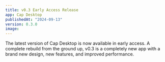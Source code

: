 ```yaml
---
title: v0.3 Early Access Release
app: Cap Desktop
publishedAt: "2024-09-13"
version: 0.3.0
image:
---
```


The latest version of Cap Desktop is now available in early access. A complete rebuild from the ground up, v0.3 is a completely new app with a brand new design, new features, and improved performance.

